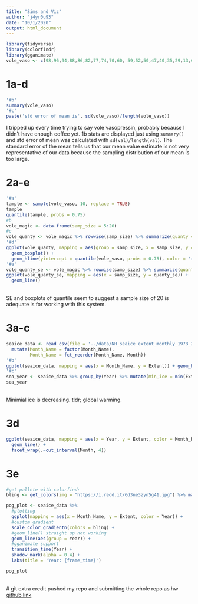 ```yaml
---
title: "Sims and Viz"
author: "j4yr0u93"
date: "10/1/2020"
output: html_document
---
```


```r
library(tidyverse)
library(colorfindr)
library(gganimate)
vole_vaso <- c(98,96,94,88,86,82,77,74,70,60, 59,52,50,47,40,35,29,13,6,5)
```

# 1a-d
```r
'#b'
summary(vole_vaso)
'#c'
paste('std error of mean is', sd(vole_vaso)/length(vole_vaso))
```
I tripped up every time trying to say vole vasopressin, probably because I didn't have enough coffee yet. 1b stats are displayed just using `summary()` and std error of mean was calculated with `sd(val)/length(val)`. The standard error of the mean tells us that our mean value estimate is not very representative of our data because the sampling distribution of our mean is too large. \

# 2a-e
```r
'#a'
tample <- sample(vole_vaso, 10, replace = TRUE)
tample
quantile(tample, probs = 0.75)
#b
vole_magic <- data.frame(samp_size = 5:20)
#c
vole_quanty <- vole_magic %>% rowwise(samp_size) %>% summarize(quanty = replicate(1000, sample(vole_vaso, samp_size, replace = TRUE) %>% quantile(probs = 0.75)))
'#d'
ggplot(vole_quanty, mapping = aes(group = samp_size, x = samp_size, y = quanty)) +
  geom_boxplot() +
  geom_hline(yintercept = quantile(vole_vaso, probs = 0.75), color = 'red')
'#e'
vole_quanty_se <- vole_magic %>% rowwise(samp_size) %>% summarize(quanty_se = replicate(1000, sample(vole_vaso, samp_size, replace = TRUE) %>% quantile(probs = 0.75)) %>% sd()/(1000*samp_size))
ggplot(vole_quanty_se, mapping = aes(x = samp_size, y = quanty_se)) +
  geom_line()
```
\
SE and boxplots of quantile seem to suggest a sample size of 20 is adequate is for working with this system. \

# 3a-c

```r
seaice_data <- read_csv(file = '../data/NH_seaice_extent_monthly_1978_2016.csv') %>%
  mutate(Month_Name = factor(Month_Name),
         Month_Name = fct_reorder(Month_Name, Month))
'#b'
ggplot(seaice_data, mapping = aes(x = Month_Name, y = Extent)) + geom_boxplot()
'#c'
sea_year <- seaice_data %>% group_by(Year) %>% mutate(min_ice = min(Extent)) %>% ggplot(mapping = aes(x = Year, y = min_ice)) + geom_point() + geom_smooth(method = 'lm')
sea_year
```
\
Minimial ice is decreasing. tldr; global warming. \

# 3d

```r
ggplot(seaice_data, mapping = aes(x = Year, y = Extent, color = Month_Name)) +
  geom_line() +
  facet_wrap(.~cut_interval(Month, 4))
```

# 3e

```r
#get pallete with colorfindr
bling <- get_colors(img = "https://i.redd.it/6d3ne3zyn5g41.jpg") %>% make_palette(n = 10)

pog_plot <- seaice_data %>%
  #plotting
  ggplot(mapping = aes(x = Month_Name, y = Extent, color = Year)) +
  #custom gradient
  scale_color_gradientn(colors = bling) +
  #geom_line() straight up not working
  geom_line(aes(group = Year)) +
  #gganimate support
  transition_time(Year) +
  shadow_mark(alpha = 0.4) +
  labs(title = 'Year: {frame_time}')

pog_plot
```
\
# git extra credit
pushed my repo and submitting the whole repo as hw \
[github link](https://github.com/j4yr0u93/607_HW)
